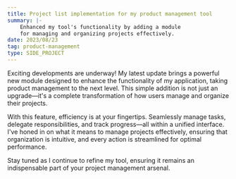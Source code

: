 ```yaml
---
title: Project list implementation for my product management tool
summary: |-
    Enhanced my tool's functionality by adding a module
    for managing and organizing projects effectively.
date: 2023/08/23
tag: product-management
type: SIDE_PROJECT
---
```



Exciting developments are underway!
My latest update brings a powerful new module designed to enhance
the functionality of my application, taking product management to the next level.
This simple addition is not just an upgrade—it's a complete transformation of
how users manage and organize their projects.

With this feature, efficiency is at your fingertips. Seamlessly manage tasks,
delegate responsibilities, and track progress—all within a unified interface.
I've honed in on what it means to manage projects effectively,
ensuring that organization is intuitive, and every action is streamlined
for optimal performance.

Stay tuned as I continue to refine my tool, ensuring it remains an indispensable
part of your project management arsenal.

